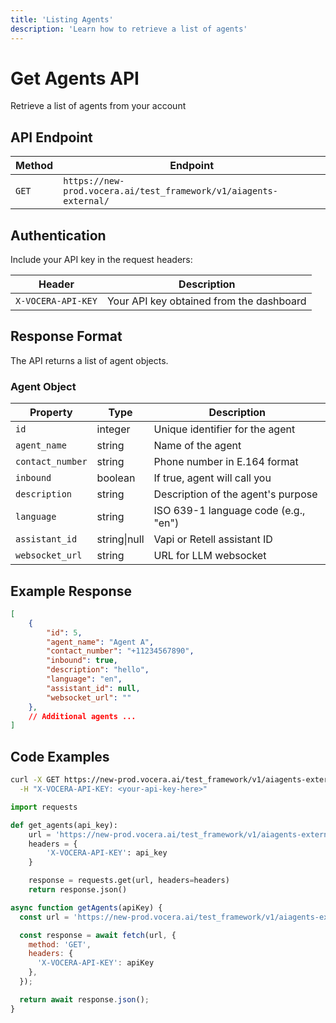 ```yaml
---
title: 'Listing Agents'
description: 'Learn how to retrieve a list of agents'
---
```


# Get Agents API
Retrieve a list of agents from your account

## API Endpoint

| Method | Endpoint |
|--------|----------|
| `GET` | `https://new-prod.vocera.ai/test_framework/v1/aiagents-external/` |

## Authentication

Include your API key in the request headers:

| Header | Description |
|--------|--------|
| `X-VOCERA-API-KEY` | Your API key obtained from the dashboard |

## Response Format

The API returns a list of agent objects.

### Agent Object

| Property | Type | Description |
|----------|------|-------------|
| `id` | integer | Unique identifier for the agent |
| `agent_name` | string | Name of the agent |
| `contact_number` | string | Phone number in E.164 format |
| `inbound` | boolean | If true, agent will call you |
| `description` | string | Description of the agent's purpose |
| `language` | string | ISO 639-1 language code (e.g., "en") |
| `assistant_id` | string\|null | Vapi or Retell assistant ID |
| `websocket_url` | string | URL for LLM websocket |

## Example Response

```json
[
    {
        "id": 5,
        "agent_name": "Agent A",
        "contact_number": "+11234567890",
        "inbound": true,
        "description": "hello",
        "language": "en",
        "assistant_id": null,
        "websocket_url": ""
    },
    // Additional agents ...
]
```

## Code Examples

<CodeGroup>

```bash Curl
curl -X GET https://new-prod.vocera.ai/test_framework/v1/aiagents-external/ \
  -H "X-VOCERA-API-KEY: <your-api-key-here>"
```

```python Python
import requests

def get_agents(api_key):
    url = 'https://new-prod.vocera.ai/test_framework/v1/aiagents-external/'
    headers = {
        'X-VOCERA-API-KEY': api_key
    }

    response = requests.get(url, headers=headers)
    return response.json()
```

```javascript JavaScript
async function getAgents(apiKey) {
  const url = 'https://new-prod.vocera.ai/test_framework/v1/aiagents-external/';

  const response = await fetch(url, {
    method: 'GET',
    headers: {
      'X-VOCERA-API-KEY': apiKey
    },
  });

  return await response.json();
}
```
</CodeGroup>

